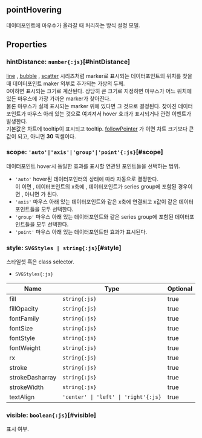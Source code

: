 ## **pointHovering**
데이터포인트에 마우수가 올라갈 때 처리하는 방식 설정 모델.<br/>
## Properties

### hintDistance: `number{:js}`[#hintDistance]
[line](/config/config/series/line) , [bubble](/config/config/series/bubble) , [scatter](/config/config/series/scatter) 시리즈처럼 marker로 표시되는 데이터포인트의 위치를 찾을 때
데이터포인트 maker 외부로 추가되는 가상의 두께.<br/>
0이하면 표시되는 크기로 계산된다.
상당히 큰 크기로 지정하면 마우스가 어느 위치에 있든 마우스에 가장 가까운 marker가 찾아진다.<br/>
물론 마우스가 실제 표시되는 marker 위에 있다면 그 것으로 결정된다.
찾아진 데이터포인트가 마우스 아래 있는 것으로 여겨져서 hover 효과가 표시되거나 관련 이벤트가 발생한다.<br/>
기본값은 차트에 tooltip이 표시되고 tooltip. [followPointer](/config/config/tooltip/followPointer) 가 <Content type="keyword" value="true"></Content>이면 차트 크기보다 큰 값이 되고,
아니면 **30** 픽셀이다.  
<DefaultValue value="undefined" contents=""></DefaultValue>
### scope: `'auto'|'axis'|'group'|'point'{:js}`[#scope]
데이터포인트 hover시 동일한 효과를 표시할 연관된 포인트들을 선택하는 범위.<br/>  
- `'auto'` hover된 데이터포인터의 상태에 따라 자동으로 결정한다.<br/>  이 <Content type="keyword" value="true"></Content>이면 <Content type="expression" value="'point'"></Content>,  데이터포인트의 x축에 <Content type="expression" value="'crosshair'가 동작 중이면 'axis'"></Content>,  데이터포인트가 series group에 포함된 경우이면 <Content type="expression" value="'group'"></Content>,  아니면 <Content type="expression" value="'point'"></Content>가 된다.
- `'axis'` 마우스 아래 있는 데이터포인트와 같은 x축에 연결되고 x값이 같은 데이터포인트들을 모두 선택한다.<br/>
- `'group'` 마우스 아래 있는 데이터포인트와 같은 series group에 포함된 데이터포인트들을 모두 선택한다.<br/>
- `'point'` 마우스 아래 있는 데이터포인트만 효과가 표시된다.<br/>

<DefaultValue value="'auto'" contents=""></DefaultValue>
### style: `SVGStyles | string{:js}`[#style]
스타일셋 혹은 class selector.  
- `SVGStyles{:js}` 

| Name | Type | Optional |  
| ----- | ----- | ----- |  
| fill | `string{:js}` | true |  
| fillOpacity | `string{:js}` | true |  
| fontFamily | `string{:js}` | true |  
| fontSize | `string{:js}` | true |  
| fontStyle | `string{:js}` | true |  
| fontWeight | `string{:js}` | true |  
| rx | `string{:js}` | true |  
| stroke | `string{:js}` | true |  
| strokeDasharray | `string{:js}` | true |  
| strokeWidth | `string{:js}` | true |  
| textAlign | `'center' \| 'left' \| 'right'{:js}` | true |<DefaultValue value="undefined" contents=""></DefaultValue>
### visible: `boolean{:js}`[#visible]
표시 여부.  
<DefaultValue value="true" contents=""></DefaultValue>